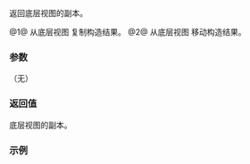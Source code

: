 {{cpp/ranges/take_view/title|base}}
{{cpp/ranges/take_view/navbar}}

{{dcl begin}}
{{dcl|num=1|since=c++20|
constexpr V base() const&amp; requires std::copy_constructible&lt;V&gt;;
}}
{{dcl|num=2|since=c++20|
constexpr V base() &amp;&amp;;
}}
{{dcl end}}

返回底层视图的副本。

@1@ 从底层视图 {{rlpi|/#数据成员|base_}} 复制构造结果。
@2@ 从底层视图 {{tti|base_}} 移动构造结果。

===参数===
（无）

===返回值===
底层视图的副本。

===示例===
{{example
|code=
|output=
}}

{{langlinks|en|es|ja|ru}}